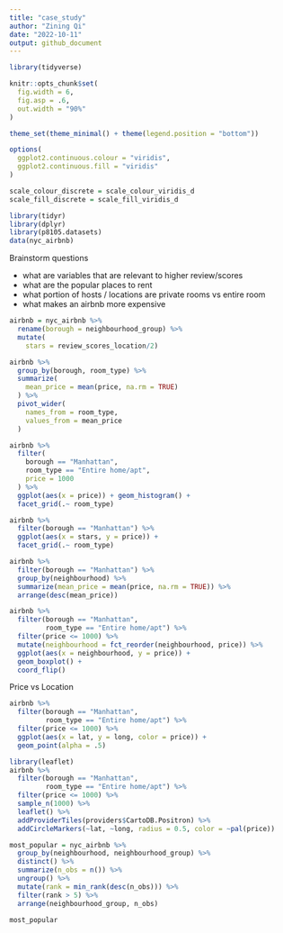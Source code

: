```yaml
---
title: "case_study"
author: "Zining Qi"
date: "2022-10-11"
output: github_document
---
```


```r
library(tidyverse)

knitr::opts_chunk$set(
  fig.width = 6,
  fig.asp = .6,
  out.width = "90%"
)

theme_set(theme_minimal() + theme(legend.position = "bottom"))

options(
  ggplot2.continuous.colour = "viridis",
  ggplot2.continuous.fill = "viridis"
)

scale_colour_discrete = scale_colour_viridis_d
scale_fill_discrete = scale_fill_viridis_d
```

```r
library(tidyr)
library(dplyr)
library(p8105.datasets)
data(nyc_airbnb)
```

Brainstorm questions

* what are variables that are relevant to higher review/scores
* what are the popular places to rent
* what portion of hosts / locations are private rooms vs entire room
* what makes an airbnb more expensive

```r
airbnb = nyc_airbnb %>% 
  rename(borough = neighbourhood_group) %>% 
  mutate(
    stars = review_scores_location/2)
```


```r
airbnb %>% 
  group_by(borough, room_type) %>% 
  summarize(
    mean_price = mean(price, na.rm = TRUE)
  ) %>% 
  pivot_wider(
    names_from = room_type,
    values_from = mean_price
  )
```

```r
airbnb %>% 
  filter(
    borough == "Manhattan",
    room_type == "Entire home/apt",
    price = 1000
  ) %>% 
  ggplot(aes(x = price)) + geom_histogram() +
  facet_grid(.~ room_type)
```

```r
airbnb %>% 
  filter(borough == "Manhattan") %>% 
  ggplot(aes(x = stars, y = price)) +
  facet_grid(.~ room_type)
```

```r
airbnb %>% 
  filter(borough == "Manhattan") %>%
  group_by(neighbourhood) %>% 
  summarize(mean_price = mean(price, na.rm = TRUE)) %>% 
  arrange(desc(mean_price))
```

```r
airbnb %>% 
  filter(borough == "Manhattan",
         room_type == "Entire home/apt") %>%
  filter(price <= 1000) %>% 
  mutate(neighbourhood = fct_reorder(neighbourhood, price)) %>% 
  ggplot(aes(x = neighbourhood, y = price)) +
  geom_boxplot() +
  coord_flip()
```

Price vs Location
```r
airbnb %>% 
  filter(borough == "Manhattan",
         room_type == "Entire home/apt") %>%
  filter(price <= 1000) %>% 
  ggplot(aes(x = lat, y = long, color = price)) +
  geom_point(alpha = .5)
```

```r
library(leaflet)
airbnb %>% 
  filter(borough == "Manhattan",
         room_type == "Entire home/apt") %>%
  filter(price <= 1000) %>% 
  sample_n(1000) %>% 
  leaflet() %>% 
  addProviderTiles(providers$CartoDB.Positron) %>% 
  addCircleMarkers(~lat, ~long, radius = 0.5, color = ~pal(price))
```


```r
most_popular = nyc_airbnb %>%
  group_by(neighbourhood, neighbourhood_group) %>%
  distinct() %>%
  summarize(n_obs = n()) %>%
  ungroup() %>% 
  mutate(rank = min_rank(desc(n_obs))) %>% 
  filter(rank > 5) %>% 
  arrange(neighbourhood_group, n_obs)

most_popular
```

```r

```

```r

```

```r

```

```r

```

```r

```

```r

```

```r

```

```r

```

```r

```

```r

```

